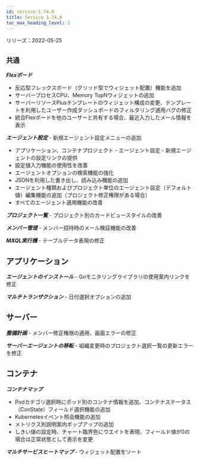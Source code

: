 ```yaml
---
id: service-1.74.0
title: Service 1.74.0
toc_max_heading_level: 2
---
```



リリーズ：2022-05-25

## `共通`

**_Flexボード_**

-   反応型フレックスボード（グリッド型でウィジェット配置）機能を追加
-   サーバープロセスCPU、Memory TopNウィジェットの追加
-   サーバーリソースPlusテンプレートのウィジェット構成の変更、テンプレートを利用したユーザー作成ダッシュボードのフィルタリング適用バグの修正
-   統合Flexボードを他のユーザーと共有する場合、最近入力したメール情報を表示 

**_エージェント設定_** - 新規エージェント設定メニューの追加

-   アプリケーション、コンテナプロジェクト - エージェント設定 - 新規エージェントの設定リンクの提供
-   設定値入力機能の使用性を改善
-   エージェントオプションの検索機能の強化
-   JSONを利用した書き出し、読み込み機能の追加
-   エージェント種類およびプロジェクト単位のエージェント設定（デフォルト値）編集機能の追加（プロジェクト修正権限がある場合）
-   すべてのエージェント適用機能の改善

**_プロジェクト一覧_** - プロジェクト別のカードビュースタイルの改善 

**_メンバー管理_** - メンバー招待時のメール検証機能の改善

**_MXQL実行機_** - テーブルデータ表現の修正

## アプリケーション

**_エージェントのインストール_** - Goモニタリングライブラリの使用案内リンクを修正

**_マルチトランザクション_** - 日付選択オプションの追加

## サーバー

**_整備計画_** - メンバー修正権限の適用、画面エラーの修正

**_サーバーエージェントの移転_** - 組織変更時のプロジェクト選択一覧の更新エラーを修正

## コンテナ

**_コンテナマップ_**

-   Podカテゴリ選択時にポッド別のコンテナ情報を追加、コンテナステータス（ConState）フィールド選択機能の追加
-   Kubernetesイベント照会機能の追加
-   メトリクス別説明案内ポップアップの追加
-   しきい値の設定時、チャート臨界色にウエイトを表現、フィールド値が0の場合は正常状態として表示を変更

**_マルチサービスヒートマップ_** - ウィジェット配置をソート
